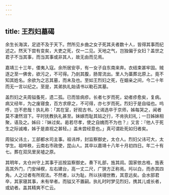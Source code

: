 ```yaml
---
---
---
```

title: 王烈妇墓碣
---



余生长海滨，足迹不及于天下。然所见乡曲之女子死其夫者数十人，皆得其事而纪述之。然天下尝有变矣，大吏之死，仅一二见。天地之气，岂独偏于女妇？盖世之君子不当其事，而当其事或非其人，故无由而见焉。

嘉靖三十三年，倭夷入寇。余所居安亭，有一女子自东南来奔。衣结束甚牢固。贼逐之至一佛舍，欲污之，不可得。乃剖其腹，肠胃流出。里人为藁葬北原上。竟不知其姓名。余欲为之志其墓，而未及也。至如王烈妇之死，在姻亲之间，今二十年而无一言以纪之。至是，其弟执礼始请书以勒石其墓。

盖烈妇之夫周镒蚤死，遗二孤。已而皆病疹。长者七岁而死，幼者疹愈矣，复病。病又经年，为之废寝食，百方求瘳之，不可得，亦七岁而死。烈妇于是自缢也。呜呼，岂不悲哉！执礼称：「其在室，好观古书。父谒选卒于京师，姊每哭之，闻者莫不凄然泪下。平时抚教执礼甚至。妹嫁而耻其姑之行，不肯执妇礼；一日姊妹相聚，语及之。姊曰：『妹过矣。曷若尽孝，使之自媿而不为也？』又言：『他人于死生之际诚难，姊于是直视之甚轻。』盖未尝经意也。」真可谓赴死如归者矣。

周镒父讳土，工部都水司主事。祖讳烨，封监察御史，太仓人。烈妇父讳可大，太学生。祖哗秩，云南右市政使，昆山人。其卒以嘉靖十八年十月初四日。年二十有七。葬在双凤里吴墟之原。

其明年，太仓州守上其事于巡按监察御史。奏下礼部，旌其闾。国家依古格，旌表高其外门，门安绰楔，左右建台，高一丈二尺，广狭方正称焉。圬以白，而赤其四角。人之过者有所观法。不然者，以为耻。所以扶翊世教，其意远矣。会水部君卒，其家寝其事，未有举者。而镒又不置嗣。执礼时时梦见烈妇，携其儿或长者，或幼者。盖其精爽不亡云。